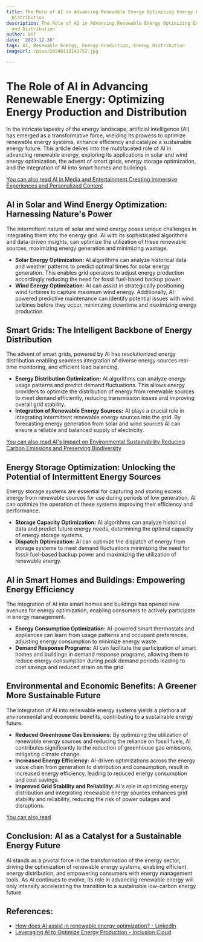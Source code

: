 ```yaml
---
title: The Role of AI in Advancing Renewable Energy Optimizing Energy Production and
  Distribution
description: The Role of AI in Advancing Renewable Energy Optimizing Energy Production
  and Distribution
author: Usf
date: '2023-12-30'
tags: AI, Renewable Energy, Energy Production, Energy Distribution
imageUrl: /pixa/20240113143752.jpg

---
```

# The Role of AI in Advancing Renewable Energy: Optimizing Energy Production and Distribution

In the intricate tapestry of the energy landscape, artificial  intelligence (AI) has emerged as a transformative force, wielding its  prowess  to optimize  renewable energy systems, enhance  efficiency and catalyze a sustainable energy future. This article delves into the multifaceted  role of AI in advancing renewable energy, exploring its  applications in solar and wind  energy optimization, the advent of smart grids, energy storage optimization, and the  integration of AI into smart homes and  buildings.

[You can also read AI in Media and Entertainment Creating Immersive Experiences  and  Personalized Content](AI%20in%20Media%20and%20Entertainment%20Creating%20Immersive%20Experiences%20and%20Personalized%20Content)


## AI in Solar and Wind Energy Optimization: Harnessing Nature's Power

The intermittent nature of solar and wind energy poses unique challenges in integrating them into the energy grid. AI with its sophisticated algorithms and data-driven insights, can optimize the utilization of these renewable sources, maximizing energy  generation and minimizing  wastage.

- **Solar Energy  Optimization:** AI algorithms can analyze historical data and weather patterns  to predict optimal times for solar  energy generation. This enables grid operators  to adjust energy production accordingly reducing the need for fossil fuel-based backup  power.
- **Wind  Energy Optimization:** AI can assist in strategically positioning wind  turbines to capture maximum wind  energy. Additionally,  AI-powered  predictive maintenance can identify potential issues with wind turbines before they occur, minimizing  downtime and maximizing energy production.

## Smart Grids: The Intelligent Backbone of Energy Distribution

The  advent of smart grids, powered by  AI has revolutionized  energy distribution enabling seamless integration of diverse energy sources real-time monitoring, and  efficient load balancing.

- **Energy Distribution Optimization:** AI algorithms can analyze energy usage patterns and predict  demand fluctuations. This allows energy providers to optimize the distribution of energy from renewable sources  to meet demand  efficiently, reducing transmission losses and improving overall grid  stability.
-  **Integration of Renewable Energy Sources:**  AI plays a  crucial role  in integrating intermittent renewable energy sources into the grid.  By forecasting energy generation from solar and wind sources AI  can ensure a reliable and balanced supply of electricity.

[You can also read AI's Impact on Environmental Sustainability  Reducing Carbon Emissions and Preserving Biodiversity](AI%27s%20Impact%20on%20Environmental%20Sustainability%20Reducing%20Carbon%20Emissions%20and%20Preserving%20Biodiversity)


## Energy Storage Optimization: Unlocking the Potential of Intermittent Energy Sources

Energy storage systems are essential for capturing and storing excess energy from renewable  sources for use  during periods of low generation.  AI can optimize  the operation of these systems improving their efficiency and performance.

- **Storage Capacity Optimization:** AI algorithms can analyze historical data  and  predict future energy  needs, determining the optimal capacity of energy  storage systems.
- **Dispatch Optimization:** AI can optimize the dispatch  of energy from storage systems to meet demand fluctuations minimizing the need for fossil fuel-based backup power and  maximizing the utilization of renewable energy.

## AI in Smart Homes and  Buildings: Empowering Energy Efficiency

The integration of AI into smart homes and buildings has opened new avenues for energy optimization, enabling consumers to  actively participate in energy management.

- **Energy Consumption Optimization:** AI-powered smart thermostats and appliances can learn from usage  patterns and occupant preferences, adjusting energy consumption to minimize energy waste.
- **Demand Response Programs:** AI can facilitate the participation of smart homes and buildings  in demand  response programs, allowing  them to reduce energy consumption during peak demand periods leading to cost savings and reduced strain on the grid.

##  Environmental and Economic Benefits: A Greener More Sustainable Future

The integration of AI into renewable energy  systems yields a plethora of environmental and economic  benefits, contributing to a sustainable energy future.

- **Reduced Greenhouse Gas Emissions:** By optimizing the utilization of renewable energy sources and reducing the reliance on fossil fuels, AI contributes  significantly to the reduction of greenhouse gas emissions, mitigating climate change.
- **Increased Energy Efficiency:** AI-driven optimizations across the energy value chain from  generation to distribution and consumption,  result in increased energy efficiency,  leading to reduced energy consumption and cost savings.
- **Improved Grid Stability and Reliability:** AI's role in optimizing energy distribution and integrating  renewable energy sources enhances grid stability and reliability, reducing  the risk of power outages  and disruptions.

[You can also  read ]()


## Conclusion: AI as a Catalyst for a Sustainable Energy Future

AI stands as a pivotal force in the transformation of the energy  sector, driving  the optimization of renewable energy systems, enabling efficient energy distribution, and empowering consumers with energy management tools.  As AI continues to evolve, its  role in advancing renewable energy will only intensify accelerating the transition to a sustainable low-carbon energy future.

## References:
- [How does AI assist in renewable energy optimization? - LinkedIn](https://www.linkedin.com/pulse/how-does-ai-assist-renewable-energy-optimization-ai-news-zaq7e)
- [Leveraging AI to Optimize Energy Production - Inclusion Cloud](https://inclusioncloud.com/insights/blog/ai-energy-production/)
